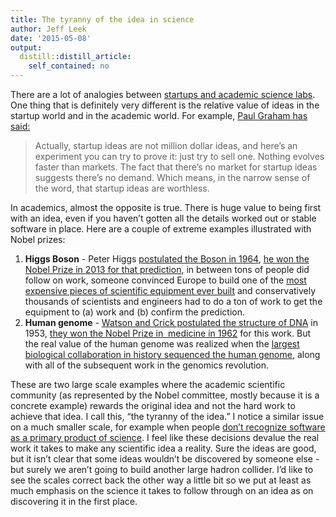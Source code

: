 ```yaml
---
title: The tyranny of the idea in science
author: Jeff Leek
date: '2015-05-08'
output:
  distill::distill_article:
    self_contained: no
---
```


There are a lot of analogies between [startups and academic science labs](http://simplystatistics.org/2012/09/20/every-professor-is-a-startup/). One thing that is definitely very different is the relative value of ideas in the startup world and in the academic world. For example, [Paul Graham has said:](http://simplystatistics.org/2012/09/20/every-professor-is-a-startup/)

> Actually, startup ideas are not million dollar ideas, and here's an experiment you can try to prove it: just try to sell one. Nothing evolves faster than markets. The fact that there's no market for startup ideas suggests there's no demand. Which means, in the narrow sense of the word, that startup ideas are worthless.

In academics, almost the opposite is true. There is huge value to being first with an idea, even if you haven't gotten all the details worked out or stable software in place. Here are a couple of extreme examples illustrated with Nobel prizes:

  1. **Higgs Boson** - Peter Higgs [postulated the Boson in 1964](http://journals.aps.org/pr/abstract/10.1103/PhysRev.145.1156), [he won the Nobel Prize in 2013 for that prediction](http://www.symmetrymagazine.org/article/october-2013/nobel-prize-in-physics-honors-prediction-of-higgs-boson), in between tons of people did follow on work, someone convinced Europe to build one of the [most expensive pieces of scientific equipment ever built](http://en.wikipedia.org/wiki/Large_Hadron_Collider) and conservatively thousands of scientists and engineers had to do a ton of work to get the equipment to (a) work and (b) confirm the prediction.
  2. **Human genome** - [Watson and Crick postulated the structure of DNA](http://en.wikipedia.org/wiki/Molecular_Structure_of_Nucleic_Acids:_A_Structure_for_Deoxyribose_Nucleic_Acid) in 1953, [they won the Nobel Prize in  medicine in 1962](http://www.nobelprize.org/nobel_prizes/medicine/laureates/1962/) for this work. But the real value of the human genome was realized when the [largest biological collaboration in history sequenced the human genome](http://en.wikipedia.org/wiki/Human_Genome_Project), along with all of the subsequent work in the genomics revolution.

These are two large scale examples where the academic scientific community (as represented by the Nobel committee, mostly because it is a concrete example) rewards the original idea and not the hard work to achieve that idea. I call this, "the tyranny of the idea." I notice a similar issue on a much smaller scale, for example when people [don't recognize software as a primary product of science](http://ivory.idyll.org/blog/2015-software-as-a-primary-product-of-science.html). I feel like these decisions devalue the real work it takes to make any scientific idea a reality. Sure the ideas are good, but it isn't clear that some ideas wouldn't be discovered by someone else - but surely we aren't going to build another large hadron collider. I'd like to see the scales correct back the other way a little bit so we put at least as much emphasis on the science it takes to follow through on an idea as on discovering it in the first place.
